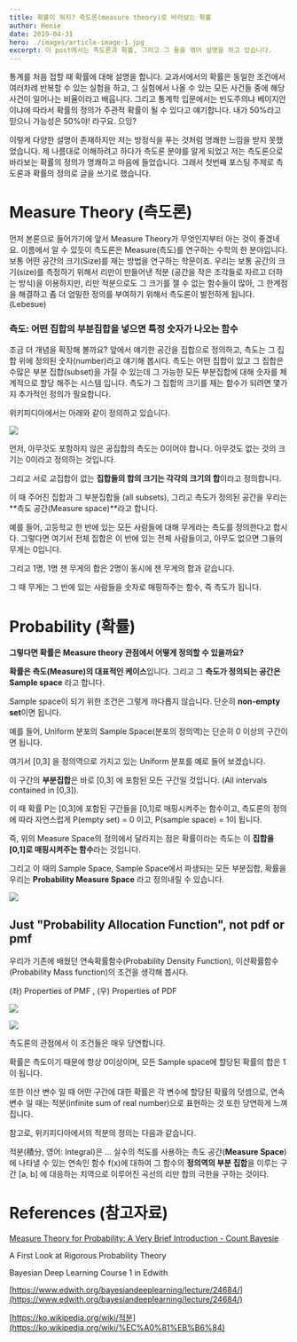 ```yaml
---
title: 확률이 뭐지? 측도론(measure theory)로 바라보는 확률
author: Henie
date: 2019-04-31
hero: ./images/article-image-1.jpg
excerpt: 이 post에서는 측도론과 확률, 그리고 그 둘을 엮어 설명을 하고 있습니다. 
---
```


통계를 처음 접할 때 확률에 대해 설명을 합니다. 교과서에서의 확률은 동일한 조건에서 여러차례 반복할 수 있는 실험을 하고, 그 실험에서 나올 수 있는 모든 사건들 중에 해당 사건이 일어나는 비율이라고 배웁니다. 그리고 통계학 입문에서는 빈도주의냐 베이지안이냐에 따라서 확률의 정의가 주관적 확률이 될 수 있다고 얘기합니다. 내가 50%라고 믿으니 가능성은 50%야! 라구요. 으잉?

이렇게 다양한 설명이 존재하지만 저는 방정식을 푸는 것처럼 명쾌한 느낌을 받지 못했었습니다. 제 나름대로 이해하려고 하다가 측도론 분야를 알게 되었고 저는 측도론으로 바라보는 확률의 정의가 명쾌하고 마음에 들었습니다. 그래서 첫번째 포스팅 주제로 측도론과 확률의 정의로 글을 쓰기로 했습니다. 

# Measure Theory (측도론)

먼저 본론으로 들어가기에 앞서 Measure Theory가 무엇인지부터 아는 것이 좋겠네요. 이름에서 알 수 있듯이 측도론은 Measure(측도)를 연구하는 수학의 한 분야입니다. 보통 어떤 공간의 크기(Size)를 재는 방법을 연구하는 학문이죠. 우리는 보통 공간의 크기(size)를 측정하기 위해서 리만이 만들어낸 적분 (공간을 작은 조각들로 자르고 더하는 방식)을 이용하지만, 리만 적분으로도 그 크기를 잴 수 없는 함수들이 많아, 그 한계점을 해결하고 좀 더 엄밀한 정의를 부여하기 위해서 측도론이 발전하게 됩니다. (Lebesue)

### 측도: 어떤 집합의 부분집합을 넣으면 특정 숫자가 나오는 함수

조금 더 개념을 확장해 볼까요? 앞에서 얘기한 공간을 집합으로 정의하고, 측도는 그 집합 위에 정의된 숫자(number)라고 얘기해 봅시다. 측도는 어떤 집합이 있고 그 집합은 수많은 부분 집합(subset)을 가질 수 있는데 그 가능한 모든 부분집합에 대해 숫자를 체계적으로 할당 해주는 시스템 입니다. 측도가 그 집합의 크기를 재는 함수가 되려면 몇가지 추가적인 정의가 필요합니다. 

위키피디아에서는 아래와 같이 정의하고 있습니다. 

![](./images/Untitled-6437b51d-8df8-4168-8fe0-0c892f2f2112.png)

먼저, 아무것도 포함하지 않은 공집합의 측도는 0이어야 합니다. 아무것도 없는 것의 크기는 0이라고 정의하는 것입니다. 

그리고 서로 교집합이 없는 **집합들의 합의 크기는 각각의 크기의 합**이라고 정의합니다. 

이 때 주어진 집합과 그 부분집합들 (all subsets), 그리고 측도가 정의된 공간을 우리는 **측도 공간(Measure space)**라고 합니다. 

예를 들어, 고등학교 한 반에 있는 모든 사람들에 대해 무게라는 측도를 정의한다고 합시다. 그렇다면 여기서 전체 집합은 이 반에 있는 전체 사람들이고, 아무도 없으면 그들의 무게는 0입니다. 

그리고 1명, 1명 잰 무게의 합은 2명이 동시에 잰 무게의 합과 같습니다. 

 그 때 무게는 그 반에 있는 사람들을 숫자로 매핑하주는 함수, 즉 측도가 됩니다.

# Probability (확률)

**그렇다면 확률은 Measure theory 관점에서 어떻게 정의할 수 있을까요?** 

**확률은 측도(Measure)의 대표적인 케이스**입니다. 그리고 그 **측도가 정의되는 공간은 Sample space** 라고 합니다. 

Sample space이 되기 위한 조건은 그렇게 까다롭지 않습니다. 단순히 **non-empty set**이면 됩니다. 

예를 들어, Uniform 분포의 Sample Space(분포의 정의역)는 단순히 0 이상의 구간이면 됩니다.  

여기서 [0,3] 을 정의역으로 가지고 있는 Uniform 분포를 예로 들어 보겠습니다. 

이 구간의 **부분집합**은 바로 [0,3] 에 포함된 모든 구간일 것입니다. (All intervals contained in [0,3]).

이 때 확률 P는 [0,3]에 포함된 구간들을 [0,1]로 매핑시켜주는 함수이고, 측도론의 정의에 따라 자연스럽게 P(empty set) = 0 이고,  P(sample space) = 1이 됩니다. 

즉, 위의 Measure Space의 정의에서 달라지는 점은 확률이라는 측도는 이 **집합을 [0,1]로 매핑시켜주는 함수**라는 것입니다. 

그리고 이 때의 Sample Space, Sample Space에서 파생되는 모든 부분집합, 확률을 우리는 **Probability Measure Space** 라고 정의내릴 수 있습니다. 

![](./images/Untitled-bc98b298-2a07-4da0-bd1d-0c9a3f63e588.png)

## Just "Probability Allocation Function", not pdf or pmf

우리가 기존에 배웠던 연속확률함수(Probability Density Function), 이산확률함수(Probability Mass function)의 조건을 생각해 봅시다.  

(좌) Properties of PMF , (우) Properties of PDF

![](./images/Untitled-a3ec72fc-17fd-42ae-858e-efa078c3bb37.png)

![](./images/Untitled-56318b66-e6ad-4cc7-93b8-f62b429d7cbb.png)

측도론의 관점에서 이 조건들은 매우 당연합니다. 

확률은 측도이기 때문에 항상 0이상이며, 모든 Sample space에 할당된 확률의 합은 1이 됩니다. 

또한 이산 변수 일 때 어떤 구간에 대한 확률은 각 변수에 할당된 확률의 덧셈으로, 연속 변수 일 때는 적분(infinite sum of real number)으로 표현하는 것 또한 당연하게 느껴집니다. 

 참고로, 위키피디아에서의 적분의 정의는 다음과 같습니다. 

적분(積分, 영어: Integral)은 ... 실수의 척도를 사용하는 측도 공간(**Measure Space**)에 나타낼 수 있는 연속인 함수 f(x)에 대하여 그 함수의 **정의역의 부분 집합**을 이루는 구간 [a, b] 에 대응하는 치역으로 이루어진 곡선의 리만 합의 극한을 구하는 것이다.

# References (참고자료)

[Measure Theory for Probability: A Very Brief Introduction - Count Bayesie](https://www.countbayesie.com/blog/2015/8/17/a-very-brief-and-non-mathematical-introduction-to-measure-theory-for-probability)

A First Look at Rigorous Probability Theory

Bayesian Deep Learning Course 1 in Edwith 

[https://www.edwith.org/bayesiandeeplearning/lecture/24684/](https://www.edwith.org/bayesiandeeplearning/lecture/24684/)   

[https://ko.wikipedia.org/wiki/적분](https://ko.wikipedia.org/wiki/%EC%A0%81%EB%B6%84)

